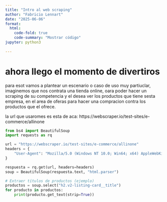 ```yaml
---
title: "Intro al web scraping"
author: "Fabricio Lennart"
date: "2025-06-06"
format: 
  html:
    code-fold: true       
    code-summary: "Mostrar código"
jupyter: python3
               
---
```



# ahora llego el momento de divertiros
para esot vamos a plantear un escenario o caso de uso muy partiuclar, imaginemos que nos contrata una tienda online, oara poder  hacer un scraping de su competencia y el desea ver los productos que tiene sesta empresa, en el area de oferas para hacer una compracion contra los productos que el ofrece.

la url que usaromes es esta de aca: https://webscraper.io/test-sites/e-commerce/allinone

```python
from bs4 import BeautifulSoup
import requests as rq

url = "https://webscraper.io/test-sites/e-commerce/allinone"
headers = {
    "User-Agent": "Mozilla/5.0 (Windows NT 10.0; Win64; x64) AppleWebKit/537.36 (KHTML, like Gecko) Chrome/91.0.4472.124 Safari/537.36"
}

respuesta = rq.get(url, headers=headers)
soup = BeautifulSoup(respuesta.text, "html.parser")

# Extraer títulos de productos (ejemplo)
productos = soup.select("h2.v2-listing-card__title")
for producto in productos:
    print(producto.get_text(strip=True))
```